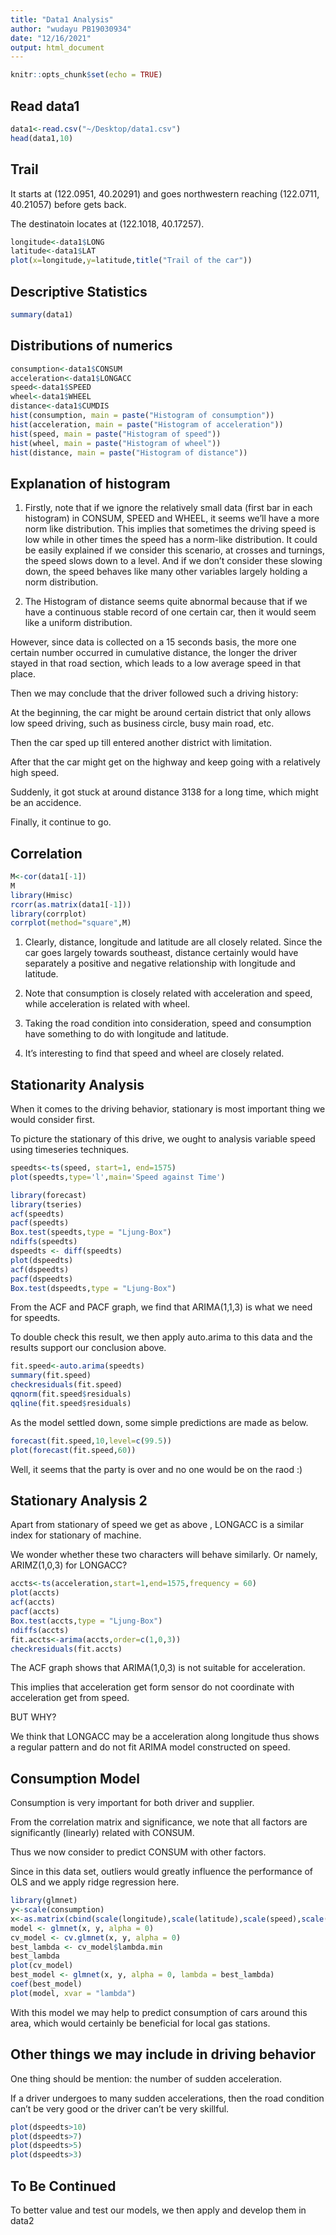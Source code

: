 ```yaml
---
title: "Data1 Analysis"
author: "wudayu PB19030934"
date: "12/16/2021"
output: html_document
---
```


```r
knitr::opts_chunk$set(echo = TRUE)
```

## Read data1
```r
data1<-read.csv("~/Desktop/data1.csv")
head(data1,10)
```
## Trail
It starts at (122.0951,	40.20291)	and goes northwestern reaching (122.0711,	40.21057) before gets back.

The destinatoin locates at (122.1018,	40.17257).
```r
longitude<-data1$LONG
latitude<-data1$LAT
plot(x=longitude,y=latitude,title("Trail of the car"))
```
## Descriptive Statistics
```r
summary(data1)
```


## Distributions of numerics
```r
consumption<-data1$CONSUM
acceleration<-data1$LONGACC
speed<-data1$SPEED
wheel<-data1$WHEEL
distance<-data1$CUMDIS
hist(consumption, main = paste("Histogram of consumption"))
hist(acceleration, main = paste("Histogram of acceleration"))
hist(speed, main = paste("Histogram of speed"))
hist(wheel, main = paste("Histogram of wheel"))
hist(distance, main = paste("Histogram of distance"))
```
## Explanation of histogram

1. Firstly, note that if we ignore the relatively small data (first bar in each histogram) in CONSUM, SPEED and WHEEL, it seems we'll have a more norm like distribution. This implies that sometimes the driving speed is low while in other times the speed has a norm-like distribution. It could be easily explained if we consider this scenario, at crosses and turnings, the speed slows down to a level. And if we don't consider these slowing down, the speed behaves like many other variables largely holding a norm distribution.

2. The Histogram of distance seems quite abnormal because that if we have a continuous stable record of one certain car, then it would seem like a uniform distribution.

However, since data is collected on a 15 seconds basis, the more one certain number occurred in cumulative distance, the longer the driver stayed in that road section, which leads to a low average speed in that place.

Then we may conclude that the driver followed such a driving history:

At the beginning, the car might be around certain district that only allows low speed driving, such as business circle, busy main road, etc.

Then the car sped up till entered another district with limitation.

After that the car might get on the highway and keep going with a relatively high speed.

Suddenly, it got stuck at around distance 3138 for a long time, which might be an accidence. 

Finally, it continue to go.

## Correlation
```r
M<-cor(data1[-1])
M
library(Hmisc)
rcorr(as.matrix(data1[-1]))
library(corrplot)
corrplot(method="square",M)
```

1. Clearly, distance, longitude and latitude are all closely related. Since the car goes largely towards southeast, distance certainly would have separately a positive and negative relationship with longitude and latitude.

2. Note that consumption is closely related with acceleration and speed, while acceleration is related with wheel. 

3. Taking the road condition into consideration, speed and consumption have something to do with longitude and latitude.

4. It's interesting to find that speed and wheel are closely related.

## Stationarity Analysis

When it comes to the driving behavior, stationary is most important thing we would consider first.

To picture the stationary of this drive, we ought to analysis variable speed using timeseries techniques.
```r
speedts<-ts(speed, start=1, end=1575)
plot(speedts,type='l',main='Speed against Time')

library(forecast)
library(tseries)
acf(speedts)
pacf(speedts)
Box.test(speedts,type = "Ljung-Box") 
ndiffs(speedts)
dspeedts <- diff(speedts)
plot(dspeedts)
acf(dspeedts)
pacf(dspeedts)
Box.test(dspeedts,type = "Ljung-Box") 
```

From the ACF and PACF graph, we find that ARIMA(1,1,3) is what we need for speedts.

To double check this result, we then apply auto.arima to this data and the results support our conclusion above.

```r
fit.speed<-auto.arima(speedts)
summary(fit.speed)
checkresiduals(fit.speed)
qqnorm(fit.speed$residuals)
qqline(fit.speed$residuals)
```
As the model settled down, some simple predictions are made as below.

```r
forecast(fit.speed,10,level=c(99.5))
plot(forecast(fit.speed,60))
```
Well, it seems that the party is over and no one would be on the raod :)

## Stationary Analysis 2
Apart from stationary of speed we get as above , LONGACC is a similar index for stationary of machine. 

We wonder whether these two characters will behave similarly. Or namely, ARIMZ(1,0,3) for LONGACC?

```r
accts<-ts(acceleration,start=1,end=1575,frequency = 60)
plot(accts)
acf(accts)
pacf(accts)
Box.test(accts,type = "Ljung-Box") 
ndiffs(accts)
fit.accts<-arima(accts,order=c(1,0,3))
checkresiduals(fit.accts)
```
The ACF graph shows that ARIMA(1,0,3) is not suitable for acceleration. 

This implies that acceleration get form sensor do not coordinate with acceleration get from speed. 

BUT WHY?

We think that LONGACC may be a acceleration along longitude thus shows a regular pattern and do not fit ARIMA model constructed on speed.

## Consumption Model
Consumption is very important for both driver and supplier.

From the correlation matrix and significance, we note that all factors are significantly (linearly) related with CONSUM.

Thus we now consider to predict CONSUM with other factors.

Since in this data set, outliers would greatly influence the performance of OLS and we apply ridge regression here.

```r
library(glmnet)
y<-scale(consumption)
x<-as.matrix(cbind(scale(longitude),scale(latitude),scale(speed),scale(wheel),scale(acceleration),scale(distance)))
model <- glmnet(x, y, alpha = 0)
cv_model <- cv.glmnet(x, y, alpha = 0)
best_lambda <- cv_model$lambda.min
best_lambda
plot(cv_model) 
best_model <- glmnet(x, y, alpha = 0, lambda = best_lambda)
coef(best_model)
plot(model, xvar = "lambda")
```
With this model we may help to predict consumption of cars around this area, which would certainly be beneficial for local gas stations.

## Other things we may include in driving behavior

One thing should be mention: the number of sudden acceleration. 

If a driver undergoes to many sudden accelerations, then the road condition can't be very good or the driver can't be very skillful.

```r
plot(dspeedts>10)
plot(dspeedts>7)
plot(dspeedts>5)
plot(dspeedts>3)
```




## To Be Continued
To better value and test our models, we then apply and develop them in data2